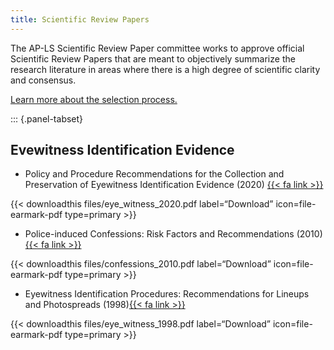 ```yaml
---
title: Scientific Review Papers
---
```


The AP-LS Scientific Review Paper committee works to approve official Scientific Review Papers that are meant to objectively summarize the research literature in areas where there is a high degree of scientific clarity and consensus.

::: about-link
[Learn more about the selection process.](https://psycnet.apa.org/fulltext/2020-06220-001.html)
:::

::: {.panel-tabset}

## Evewitness Identification Evidence 

-   Policy and Procedure Recommendations for the Collection and Preservation of Eyewitness Identification Evidence (2020) [{{< fa link >}}](https://psycnet.apa.org/fulltext/2020-06220-002.html)

{{< downloadthis files/eye_witness_2020.pdf label="Download" icon=file-earmark-pdf type=primary >}}

-   Police-induced Confessions: Risk Factors and Recommendations (2010) [{{< fa link >}}](https://psycnet.apa.org/record/2010-02823-002)

{{< downloadthis files/confessions_2010.pdf label="Download" icon=file-earmark-pdf type=primary >}}

-   Eyewitness Identification Procedures: Recommendations for Lineups and Photospreads (1998)[{{< fa link >}}](https://psycnet.apa.org/fulltext/1998-03228-001.html)

{{< downloadthis files/eye_witness_1998.pdf label="Download" icon=file-earmark-pdf type=primary >}}
